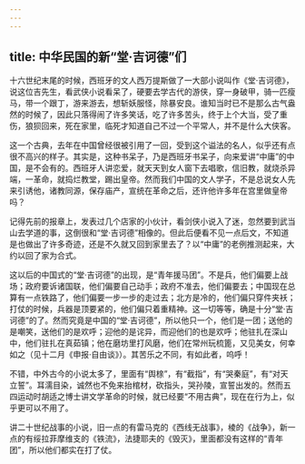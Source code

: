 ```yaml
---
---
---
```

title: 中华民国的新“堂·吉诃德”们
---



十六世纪末尾的时候，西班牙的文人西万提斯做了一大部小说叫作《堂·吉诃德》，说这位吉先生，看武侠小说看呆了，硬要去学古代的游侠，穿一身破甲，骑一匹瘦马，带一个跟丁，游来游去，想斩妖服怪，除暴安良。谁知当时已不是那么古气盎然的时候了，因此只落得闹了许多笑话，吃了许多苦头，终于上个大当，受了重伤，狼狈回来，死在家里，临死才知道自己不过一个平常人，并不是什么大侠客。

这一个古典，去年在中国曾经很被引用了一回，受到这个谥法的名人，似乎还有点很不高兴的样子。其实是，这种书呆子，乃是西班牙书呆子，向来爱讲“中庸”的中国，是不会有的。西班牙人讲恋爱，就天天到女人窗下去唱歌，信旧教，就烧杀异端，一革命，就捣烂教堂，踢出皇帝。然而我们中国的文人学子，不是总说女人先来引诱他，诸教同源，保存庙产，宣统在革命之后，还许他许多年在宫里做皇帝吗？

记得先前的报章上，发表过几个店家的小伙计，看剑侠小说入了迷，忽然要到武当山去学道的事，这倒很和“堂·吉诃德”相像的。但此后便看不见一点后文，不知道是也做出了许多奇迹，还是不久就又回到家里去了？以“中庸”的老例推测起来，大约以回了家为合式。

这以后的中国式的“堂·吉诃德”的出现，是“青年援马团”。不是兵，他们偏要上战场；政府要诉诸国联，他们偏要自己动手；政府不准去，他们偏要去；中国现在总算有一点铁路了，他们偏要一步一步的走过去；北方是冷的，他们偏只穿件夹袄；打仗的时候，兵器是顶要紧的，他们偏只着重精神。这一切等等，确是十分“堂·吉诃德”的了。然而究竟是中国的“堂·吉诃德”，所以他只一个，他们是一团；送他的是嘲笑，送他们的是欢呼；迎他的是诧异，而迎他们的也是欢呼；他驻扎在深山中，他们驻扎在真茹镇；他在磨坊里打风磨，他们在常州玩梳篦，又见美女，何幸如之（见十二月《申报·自由谈》）。其苦乐之不同，有如此者，呜呼！

不错，中外古今的小说太多了，里面有“舆榇”，有“截指”，有“哭秦庭”，有“对天立誓”。耳濡目染，诚然也不免来抬棺材，砍指头，哭孙陵，宣誓出发的。然而五四运动时胡适之博士讲文学革命的时候，就已经要“不用古典”，现在在行为上，似乎更可以不用了。

讲二十世纪战事的小说，旧一点的有雷马克的《西线无战事》，棱的《战争》，新一点的有绥拉菲摩维支的《铁流》，法捷耶夫的《毁灭》，里面都没有这样的“青年团”，所以他们都实在打了仗。